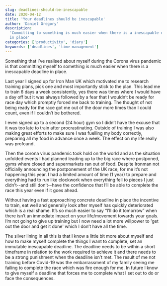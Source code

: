 ```yaml
---
slug: deadlines-should-be-inescapable
date: 2020-04-12
title: 'Your deadlines should be inescapable'
author: 'Daniel Gregory'
description:
  'Committing to something is much easier when there is a inescapable deadline
  in place'
categories: ['productivity', 'diary']
keywords: ['deadlines', 'time management']
---
```


Something that I’ve realised about myself during the Corona virus pandemic is
that committing myself to something is much easier when there is a inescapable
deadline in place.

Last year I signed up for Iron Man UK which motivated me to research training
plans, pick one and most importantly stick to the plan. This lead me to train 6
days a week consistently, yes there was times where I would have a day off but
it was always followed by a fear that I wouldn’t be ready for race day which
promptly forced me back to training. The thought of not being ready for the race
got me out of the door more times than I could count, even if I couldn’t be
bothered.

I even signed up to a second (24 hour) gym so I didn’t have the excuse that it
was too late to train after procrastinating. Outside of training I was also
making great efforts to make sure I was fuelling my body correctly, preparing
all my food in advance once a week. The effect on my life really was profound.

Then the corona virus pandemic took hold on the world and as the situation
unfolded events I had planned leading up to the big race where postponed, gyms
where closed and supermarkets ran out of food. Despite Ironman not officially
announcing the postponement of the UK race, for me it’s not happening this year.
I had a limited amount of time (1 year) to prepare and everything had to run
like clockwork when everything fell to pieces I just didn’t--and still
don’t--have the confidence that I’ll be able to complete the race this year even
if it goes ahead.

Without having a fast approaching concrete deadline in place the incentive to
train, eat well and generally look after myself has quickly deteriorated which
is a real shame. It’s so much easier to say “I’ll do it tomorrow” when there
isn’t an immediate impact on your life/movement towards your goals. I’m not
going to give up training but I now need a lot more willpower to 'get out the
door and get it done' which I don’t have all the time.

The silver lining in all this is that I know a little bit more about myself and
how to make myself complete the things I want to complete, set an immutable
inescapable deadline. The deadline needs to be within a short timeframe in
relation to the work required to achieve it and there needs to be a strong
punishment when the deadline isn’t met. The result of me not training before
Covid-19 was the embarrassment of my family seeing me failing to complete the
race which was fire enough for me. In future I know to give myself a deadline
that forces me to complete what I set out to do or face the consequences.
